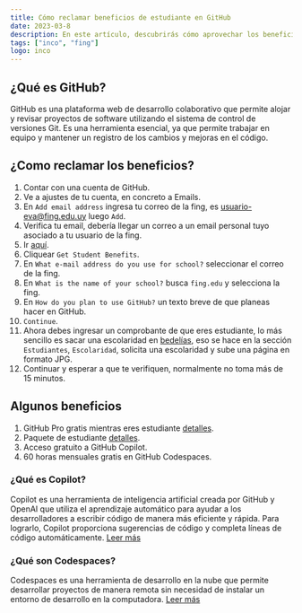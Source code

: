 ```yaml
---
title: Cómo reclamar beneficios de estudiante en GitHub
date: 2023-03-8
description: En este artículo, descubrirás cómo aprovechar los beneficios de ser estudiante en GitHub, incluyendo el acceso gratuito a herramientas de desarrollo como Copilot y Codespaces. Si eres un estudiante.
tags: ["inco", "fing"]
logo: inco
---
```


## ¿Qué es GitHub?

GitHub es una plataforma web de desarrollo colaborativo que permite alojar y revisar proyectos de software utilizando el sistema de control de versiones Git. Es una herramienta esencial, ya que permite trabajar en equipo y mantener un registro de los cambios y mejoras en el código.

## ¿Como reclamar los beneficios?

1. Contar con una cuenta de GitHub.
2. Ve a ajustes de tu cuenta, en concreto a Emails.
3. En `Add email address` ingresa tu correo de la fing, es usuario-eva@fing.edu.uy luego `Add`.
4. Verifica tu email, debería llegar un correo a un email personal tuyo asociado a tu usuario de la fing.
5. Ir [aquí](https://education.github.com/benefits?type=student).
6. Cliquear `Get Student Benefits`.
7. En `What e-mail address do you use for school?` seleccionar el correo de la fing.
8. En `What is the name of your school?` busca `fing.edu` y selecciona la fing.
9. En `How do you plan to use GitHub?` un texto breve de que planeas hacer en GitHub.
10. `Continue`.
11. Ahora debes ingresar un comprobante de que eres estudiante, lo más sencillo es sacar una escolaridad en [bedelías](https://bedelias.udelar.edu.uy/), eso se hace en la sección `Estudiantes`, `Escolaridad`, solicita una escolaridad y sube una página en formato JPG.
12. Continuar y esperar a que te verifiquen, normalmente no toma más de 15 minutos.

## Algunos beneficios

1. GitHub Pro gratis mientras eres estudiante [detalles](https://docs.github.com/en/get-started/learning-about-github/githubs-products#github-pro).
2. Paquete de estudiante [detalles](https://education.github.com/pack).
3. Acceso gratuito a GitHub Copilot.
4. 60 horas mensuales gratis en GitHub Codespaces.

### ¿Qué es Copilot?

Copilot es una herramienta de inteligencia artificial creada por GitHub y OpenAI que utiliza el aprendizaje automático para ayudar a los desarrolladores a escribir código de manera más eficiente y rápida. Para lograrlo, Copilot proporciona sugerencias de código y completa líneas de código automáticamente. [Leer más](https://github.com/features/copilot)

### ¿Qué son Codespaces?

Codespaces es una herramienta de desarrollo en la nube que permite desarrollar proyectos de manera remota sin necesidad de instalar un entorno de desarrollo en la computadora. [Leer más](https://github.com/features/codespaces)
